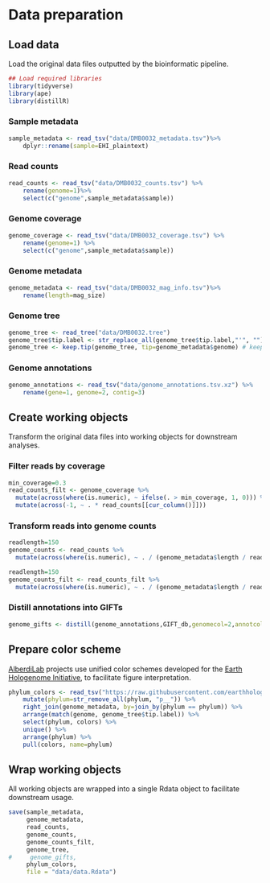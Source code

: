 # Data preparation

## Load data

Load the original data files outputted by the bioinformatic pipeline.

```r
## Load required libraries
library(tidyverse)
library(ape)
library(distillR)
```

### Sample metadata

```r
sample_metadata <- read_tsv("data/DMB0032_metadata.tsv")%>%
	dplyr::rename(sample=EHI_plaintext) 
```

### Read counts

```r
read_counts <- read_tsv("data/DMB0032_counts.tsv") %>%
    rename(genome=1)%>%
    select(c("genome",sample_metadata$sample))
```

### Genome coverage

```r
genome_coverage <- read_tsv("data/DMB0032_coverage.tsv") %>%
    rename(genome=1) %>%
    select(c("genome",sample_metadata$sample))
```

### Genome metadata

```r
genome_metadata <- read_tsv("data/DMB0032_mag_info.tsv")%>%
    rename(length=mag_size)
```

### Genome tree

```r
genome_tree <- read_tree("data/DMB0032.tree")
genome_tree$tip.label <- str_replace_all(genome_tree$tip.label,"'", "") #remove single quotes in MAG names
genome_tree <- keep.tip(genome_tree, tip=genome_metadata$genome) # keep only MAG tips
```

### Genome annotations

```r
genome_annotations <- read_tsv("data/genome_annotations.tsv.xz") %>%
    rename(gene=1, genome=2, contig=3)
```

## Create working objects

Transform the original data files into working objects for downstream analyses.

### Filter reads by coverage

```r
min_coverage=0.3
read_counts_filt <- genome_coverage %>%
  mutate(across(where(is.numeric), ~ ifelse(. > min_coverage, 1, 0))) %>%
  mutate(across(-1, ~ . * read_counts[[cur_column()]])) 
```

### Transform reads into genome counts

```r
readlength=150
genome_counts <- read_counts %>%
  mutate(across(where(is.numeric), ~ . / (genome_metadata$length / readlength) ))
```

```r
readlength=150
genome_counts_filt <- read_counts_filt %>%
  mutate(across(where(is.numeric), ~ . / (genome_metadata$length / readlength) ))
```

### Distill annotations into GIFTs 

```r
genome_gifts <- distill(genome_annotations,GIFT_db,genomecol=2,annotcol=c(9,10,19), verbosity=F)
```

## Prepare color scheme

[AlberdiLab](www.alberdilab.dk) projects use unified color schemes developed for the [Earth Hologenome Initiative](www.earthhologenome.org), to facilitate figure interpretation.

```r
phylum_colors <- read_tsv("https://raw.githubusercontent.com/earthhologenome/EHI_taxonomy_colour/main/ehi_phylum_colors.tsv") %>%
    mutate(phylum=str_remove_all(phylum, "p__")) %>%
    right_join(genome_metadata, by=join_by(phylum == phylum)) %>%
    arrange(match(genome, genome_tree$tip.label)) %>%
    select(phylum, colors) %>% 
    unique() %>%
    arrange(phylum) %>%
    pull(colors, name=phylum)
```

## Wrap working objects

All working objects are wrapped into a single Rdata object to facilitate downstream usage.

```r
save(sample_metadata, 
     genome_metadata, 
     read_counts, 
     genome_counts, 
     genome_counts_filt, 
     genome_tree,
#     genome_gifts, 
     phylum_colors,
     file = "data/data.Rdata")
```
